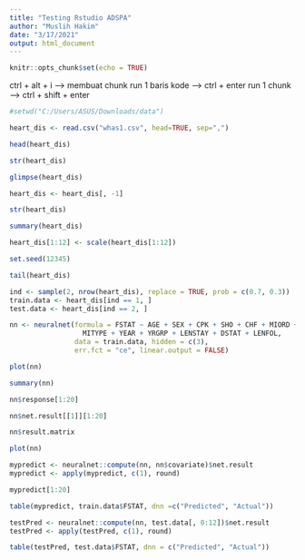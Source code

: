 ---
title: "Testing Rstudio ADSPA"
author: "Muslih Hakim"
date: "3/17/2021"
output: html_document
---

```{r setup, include=FALSE}
knitr::opts_chunk$set(echo = TRUE)
```

ctrl + alt + i --> membuat chunk
run 1 baris kode --> ctrl + enter
run 1 chunk --> ctrl + shift + enter

```{r}
#setwd("C:/Users/ASUS/Downloads/data")
```

```{r}
heart_dis <- read.csv("whas1.csv", head=TRUE, sep=",")

head(heart_dis)
```

```{r}
str(heart_dis)

glimpse(heart_dis)
```

```{r}
heart_dis <- heart_dis[, -1]
```

```{r}
str(heart_dis)
```

```{r}
summary(heart_dis)
```


```{r}
heart_dis[1:12] <- scale(heart_dis[1:12])
```


```{r}
set.seed(12345)
```

```{r}
tail(heart_dis)
```


```{r}
ind <- sample(2, nrow(heart_dis), replace = TRUE, prob = c(0.7, 0.3))
train.data <- heart_dis[ind == 1, ]
test.data <- heart_dis[ind == 2, ]
```

```{r}

nn <- neuralnet(formula = FSTAT ~ AGE + SEX + CPK + SHO + CHF + MIORD + 
                  MITYPE + YEAR + YRGRP + LENSTAY + DSTAT + LENFOL, 
                data = train.data, hidden = c(3),
                err.fct = "ce", linear.output = FALSE)

plot(nn)
```


```{r}
summary(nn)
```


```{r}
nn$response[1:20]
```

```{r}
nn$net.result[[1]][1:20]
```
```{r}
nn$result.matrix
```


```{r}
plot(nn)
```


```{r}
mypredict <- neuralnet::compute(nn, nn$covariate)$net.result
mypredict <- apply(mypredict, c(1), round)
```


```{r}
mypredict[1:20]
```

```{r}
table(mypredict, train.data$FSTAT, dnn =c("Predicted", "Actual"))
```

```{r}
testPred <- neuralnet::compute(nn, test.data[, 0:12])$net.result
testPred <- apply(testPred, c(1), round)
```


```{r}
table(testPred, test.data$FSTAT, dnn = c("Predicted", "Actual"))
```


```{r}
```

```{python}

```

